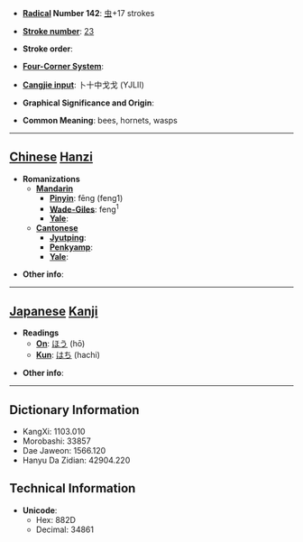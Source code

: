 * '''[[Wiktionary:Chinese radical index| Radical]] Number 142''': [[Wiktionary:Chinese radical index 虫|虫]]+17 strokes

* '''[[Wiktionary:Chinese total strokes index|Stroke number]]''': [[Wiktionary:Chinese total strokes index 23|23]]

* '''Stroke order''': 

* '''[[Wiktionary:Chinese four corner index|Four-Corner System]]''': 

* '''[[Wiktionary:Chinese Cangjie index|Cangjie input]]''': 卜十中戈戈 (YJLII)

* '''Graphical Significance and Origin''': 

* '''Common Meaning''': bees, hornets, wasps

----

== [[Chinese]] [[Hanzi]] ==

* '''Romanizations'''
** '''[[Mandarin]]'''
*** '''[[Pinyin]]''': fēng (feng1)
*** '''[[Wade-Giles]]''': feng<sup>1</sup>
*** '''[[Yale]]''': 
** '''[[Cantonese]]'''
*** '''[[Jyutping]]''':
*** '''[[Penkyamp]]''': 
*** '''[[Yale]]''': 

* '''Other info''': 

----

== [[Japanese]] [[Kanji]] ==

* '''Readings'''
** '''[[On]]''': [[ほう]] (hō)
** '''[[Kun]]''': [[はち]] (hachi)

* '''Other info''':  

----

== Dictionary Information ==

* KangXi: 1103.010
* Morobashi: 33857
* Dae Jaweon: 1566.120
* Hanyu Da Zidian: 42904.220

== Technical Information ==

* '''Unicode''':
** Hex: 882D
** Decimal: 34861